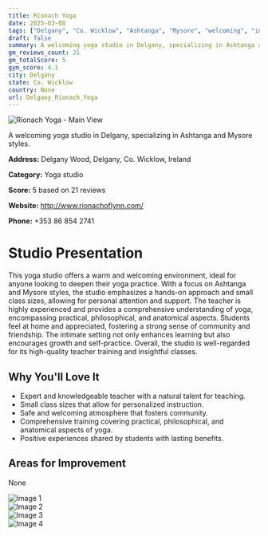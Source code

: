 ```yaml
---
title: Ríonach Yoga
date: 2025-03-08
tags: ["Delgany", "Co. Wicklow", "Ashtanga", "Mysore", "welcoming", "intimate", "Delgany"]  
draft: false
summary: A welcoming yoga studio in Delgany, specializing in Ashtanga and Mysore styles.
gm_reviews_count: 21
gm_totalScore: 5
gym_score: 4.1
city: Delgany
state: Co. Wicklow
country: None
url: Delgany_Ríonach_Yoga
---
```


<div className="aspect-[16/9] relative my-8">
  <img 
    src="https://lh5.googleusercontent.com/p/AF1QipMgLMN6YkynYqgoiDheU25UEzOspRsuohV1zxh0=w1920-h1080-k-no"
    alt="Ríonach Yoga - Main View"
    className="object-cover absolute inset-0 w-full h-full rounded-lg"
  />
</div>

A welcoming yoga studio in Delgany, specializing in Ashtanga and Mysore styles.

**Address:** Delgany Wood, Delgany, Co. Wicklow, Ireland

**Category:** Yoga studio

**Score:** 5 based on 21 reviews

**Website:** http://www.rionachoflynn.com/

**Phone:** +353 86 854 2741

# Studio Presentation

This yoga studio offers a warm and welcoming environment, ideal for anyone looking to deepen their yoga practice. With a focus on Ashtanga and Mysore styles, the studio emphasizes a hands-on approach and small class sizes, allowing for personal attention and support. The teacher is highly experienced and provides a comprehensive understanding of yoga, encompassing practical, philosophical, and anatomical aspects. Students feel at home and appreciated, fostering a strong sense of community and friendship. The intimate setting not only enhances learning but also encourages growth and self-practice. Overall, the studio is well-regarded for its high-quality teacher training and insightful classes.



## Why You'll Love It

- Expert and knowledgeable teacher with a natural talent for teaching.
- Small class sizes that allow for personalized instruction.
- Safe and welcoming atmosphere that fosters community.
- Comprehensive training covering practical, philosophical, and anatomical aspects of yoga.
- Positive experiences shared by students with lasting benefits.

## Areas for Improvement

None

<div className="grid grid-cols-1 xl:grid-cols-2 gap-4 my-8">
<div className="aspect-[4/3] relative"><img src="https://lh5.googleusercontent.com/p/AF1QipPNxLsQLMY4atfBoCFcbw757M0ey_K1ZMjgEr9B=w1920-h1080-k-no" alt="Image 1" className="object-cover absolute inset-0 w-full h-full rounded-lg" /></div>
<div className="aspect-[4/3] relative"><img src="https://lh5.googleusercontent.com/p/AF1QipOx16VFxIeusbMVkpx3AswBx0YHUO3GJXDqMupH=w1920-h1080-k-no" alt="Image 2" className="object-cover absolute inset-0 w-full h-full rounded-lg" /></div>
<div className="aspect-[4/3] relative"><img src="https://lh5.googleusercontent.com/p/AF1QipOCATWO4aNoLckNA4GTsOrwoQZEvkqxKOHhE2eY=w1920-h1080-k-no" alt="Image 3" className="object-cover absolute inset-0 w-full h-full rounded-lg" /></div>
<div className="aspect-[4/3] relative"><img src="https://lh5.googleusercontent.com/p/AF1QipP3dMGlIYPptNpROcKJlmdJgbroZ_SFNpPDJ75G=w1920-h1080-k-no" alt="Image 4" className="object-cover absolute inset-0 w-full h-full rounded-lg" /></div>
</div>